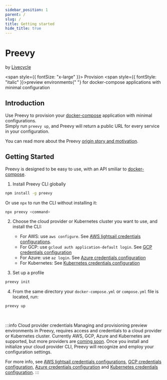 ```yaml
---
sidebar_position: 1
parent: /
slug: /
title: Getting started
hide_title: true
---
```



<div>
  <h1 style={{marginTop: "1.25rem", marginBottom: "0.25rem", lineHeight: "38px"}}>
    <Logo /> Preevy
  </h1>
  <p style={{ fontSize: "14px" }}>
    by <a href="https://livecycle.io">Livecycle</a>
  </p>
</div>

<span style={{ fontSize: "x-large" }}>
  Provision <span style={{ fontStyle: "italic" }}>preview environments</span>{" "}
  for docker-compose applications with minimal configuration
</span>

## Introduction

Use Preevy to provision your [docker-compose](https://docs.docker.com/compose/) application with minimal configurations.<br/>
Simply run `preevy up`, and Preevy will return a public URL for every service in your configuration.

You can read more about the Preevy [origin story and motivation](/intro/motivation).

## Getting Started

Preevy is designed to be easy to use, with an API smiliar to [docker-compose](https://docs.docker.com/compose/).

1. Install Preevy CLI globally

  ```bash npm2yarn
  npm install -g preevy
  ```

  Or use `npx` to run the CLI without installing it:

  ```bash
  npx preevy <command>
  ```

2. Choose the cloud provider or Kubernetes cluster you want to use, and install the CLI:
   - For AWS: use `aws configure`. See [AWS lightsail credentials configurations](/drivers/aws-lightsail#credentials-configuration).
   - For GCP: use `gcloud auth application-default login`. See [GCP credentials configuration](/drivers/gcp-gce#credentials-configuration)
   - For Azure: use `az login`. See [Azure credentials configuration](/drivers/azure#credentials-configuration)
   - For Kubernetes: See [Kubernetes credentials configuration](/drivers/kubernetes#Requirmenets)

3. Set up a profile

  ```bash
  preevy init
  ```

4. From the same directory your `docker-compose.yml` or `compose.yml` file is located, run:

  ```bash
  preevy up
  ```
<br />

:::info Cloud provider credentials
Managing and provisioning preview environments in Preevy, requires access and credentials to a cloud provider or Kubernetes cluster. Currently AWS, GCP, Azure and Kubernetes are supported, but more providers are [coming soon](/roadmap#more-cloud-drivers).
Once you install and initialize your cloud provider CLI, Preevy will recognize and employ your configuration settings.


For more info, see [AWS lightsail credentials configurations](/drivers/aws-lightsail#credentials-configuration), [GCP credentials configuration](/drivers/gcp-gce#credentials-configuration), [Azure credentials configuration](/drivers/azure#credentials-configuration) and [Kubernetes credentials configuration](/drivers/kubernetes#Requirmenets).
:::
